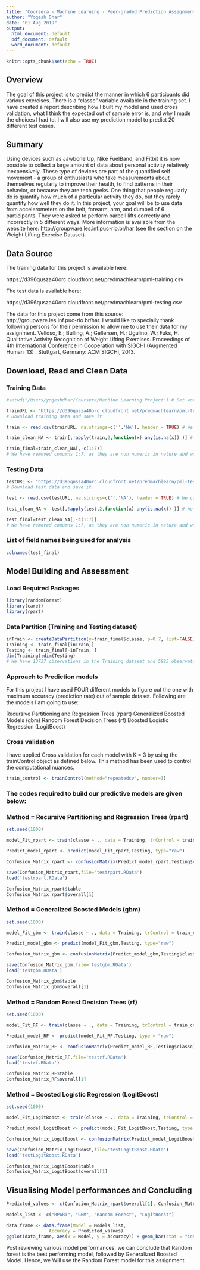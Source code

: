 ---
title: "Coursera - Machine Learning - Peer-graded Prediction Assignment"
author: "Yogesh Dhar"
date: "01 Aug 2019"
output: 
  html_document: default
  pdf_document: default
  word_document: default
---

```{r setup, include=FALSE}
knitr::opts_chunk$set(echo = TRUE)
```
## Overview

The goal of this project is to predict the manner in which 6 participants did various exercises. There is a "classe" variable available in the training set. I have created a report describing how I built my model and used cross validation, what I think the expected out of sample error is, and why I made the choices I had to. I will also use my prediction model to predict 20 different test cases.


## Summary

Using devices such as Jawbone Up, Nike FuelBand, and Fitbit it is now possible to collect a large amount of data about personal activity relatively inexpensively. These type of devices are part of the quantified self movement - a group of enthusiasts who take measurements about themselves regularly to improve their health, to find patterns in their behavior, or because they are tech geeks. One thing that people regularly do is quantify how much of a particular activity they do, but they rarely quantify how well they do it. In this project, your goal will be to use data from accelerometers on the belt, forearm, arm, and dumbell of 6 participants. They were asked to perform barbell lifts correctly and incorrectly in 5 different ways. More information is available from the website here: http://groupware.les.inf.puc-rio.br/har (see the section on the Weight Lifting Exercise Dataset).


## Data Source

The training data for this project is available here:

https://d396qusza40orc.cloudfront.net/predmachlearn/pml-training.csv

The test data is available here:

https://d396qusza40orc.cloudfront.net/predmachlearn/pml-testing.csv

The data for this project come from this source: http://groupware.les.inf.puc-rio.br/har. I would like to specially thank following persons for their permission to allow me to use their data for my assignment.
Velloso, E.; Bulling, A.; Gellersen, H.; Ugulino, W.; Fuks, H. Qualitative Activity Recognition of Weight Lifting Exercises. Proceedings of 4th International Conference in Cooperation with SIGCHI (Augmented Human '13) . Stuttgart, Germany: ACM SIGCHI, 2013.

## Download, Read and Clean Data

### Training Data

```{r, echo=TRUE}
#setwd("/Users/yogeshdhar/Coursera/Machine Learning Project") # Set working directory

trainURL <- "https://d396qusza40orc.cloudfront.net/predmachlearn/pml-training.csv"
# Download training data and save it

train <- read.csv(trainURL, na.strings=c('','NA'), header = TRUE) # We can see that our dataset has 19622 observations of 160 variables

train_clean_NA <- train[,!apply(train,2,function(x) any(is.na(x)) )] # We now have 19622 observations of 60 variables after removing NA values

train_final=train_clean_NA[,-c(1:7)]
# We have removed comumns 1:7, as they are non numeric in nature abd won't be significant for our analysis. This leaves us with 19622 observations of 53 variables
```

### Testing Data

```{r, echo=TRUE}
testURL <- "https://d396qusza40orc.cloudfront.net/predmachlearn/pml-testing.csv"
# Download test data and save it

test <- read.csv(testURL, na.strings=c('','NA'), header = TRUE) # We can see that our dataset has 20 observations of 160 variables

test_clean_NA <- test[,!apply(test,2,function(x) any(is.na(x)) )] # We now have 20 observations of 60 variables after removing NA values

test_final=test_clean_NA[,-c(1:7)]
# We have removed comumns 1:7, as they are non numeric in nature and won't be significant for our analysis. This leaves us with 20 observations of 53 variables
```

### List of field names being used for analysis

```{r, echo=TRUE}
colnames(test_final)
```

## Model Building and Assessment

### Load Required Packages
```{r, echo=TRUE}
library(randomForest)
library(caret)
library(rpart)
```

### Data Partition (Training and Testing dataset)
```{r, echo=TRUE}
inTrain <- createDataPartition(y=train_final$classe, p=0.7, list=FALSE) 
Training <- train_final[inTrain,] 
Testing <- train_final[-inTrain, ]
dim(Training);dim(Testing)
# We have 13737 observations in the Training dataset and 5885 observations in Testing dataset.
```
### Approach to Prediction models
For this project I have used FOUR different models to figure out the one with maximum accuracy (prediction rate) out of sample dataset. Following are the models I am going to use:

Recursive Partitioning and Regression Trees (rpart) 
Generalized Boosted Models (gbm) 
Random Forest Decision Trees (rf)
Boosted Logistic Regression (LogitBoost)

### Cross validation
I have applied Cross validation for each model with K = 3 by using the trainControl object as defined below. This method has been used to control the computational nuances.
```{r, echo=TRUE}
train_control <- trainControl(method="repeatedcv", number=3)
```
### The codes required to build our predictive models are given below:

### Method = Recursive Partitioning and Regression Trees (rpart)
```{r, echo=TRUE}
set.seed(1000)

model_Fit_rpart <- train(classe ~ ., data = Training, trControl = train_control, method = "rpart")

Predict_model_rpart <- predict(model_Fit_rpart,Testing, type="raw")

Confusion_Matrix_rpart <- confusionMatrix(Predict_model_rpart,Testing$classe)

save(Confusion_Matrix_rpart,file='testrpart.RData')
load('testrpart.RData')

Confusion_Matrix_rpart$table
Confusion_Matrix_rpart$overall[1]
```

### Method = Generalized Boosted Models (gbm)
```{r, echo=TRUE}
set.seed(1000)

model_Fit_gbm <- train(classe ~ ., data = Training, trControl = train_control, method = "gbm", verbose = FALSE)

Predict_model_gbm <- predict(model_Fit_gbm,Testing, type="raw")

Confusion_Matrix_gbm <- confusionMatrix(Predict_model_gbm,Testing$classe)

save(Confusion_Matrix_gbm,file='testgbm.RData')
load('testgbm.RData')

Confusion_Matrix_gbm$table
Confusion_Matrix_gbm$overall[1]
```

### Method = Random Forest Decision Trees (rf)
```{r, echo=TRUE}
set.seed(1000)

model_Fit_RF <- train(classe ~ ., data = Training, trControl = train_control, method = "rf", verbose = FALSE)

Predict_model_RF <- predict(model_Fit_RF,Testing, type = "raw")

Confusion_Matrix_RF <- confusionMatrix(Predict_model_RF,Testing$classe)

save(Confusion_Matrix_RF,file='testrf.RData')
load('testrf.RData')

Confusion_Matrix_RF$table
Confusion_Matrix_RF$overall[1]
```

### Method = Boosted Logistic Regression (LogitBoost)
```{r, echo=TRUE}
set.seed(1000)

model_Fit_LogitBoost <- train(classe ~ ., data = Training, trControl = train_control, method = "LogitBoost", verbose = FALSE)

Predict_model_LogitBoost <- predict(model_Fit_LogitBoost,Testing, type = "raw")

Confusion_Matrix_LogitBoost <- confusionMatrix(Predict_model_LogitBoost,Testing$classe)

save(Confusion_Matrix_LogitBoost,file='testLogitBoost.RData')
load('testLogitBoost.RData')

Confusion_Matrix_LogitBoost$table
Confusion_Matrix_LogitBoost$overall[1]
```

## Visualising Model performances and Concluding

```{r, echo=TRUE}
Predicted_values <- c(Confusion_Matrix_rpart$overall[1], Confusion_Matrix_gbm$overall[1], Confusion_Matrix_RF$overall[1],Confusion_Matrix_LogitBoost$overall[1])

Models_list <- c("RPART", "GBM", "Random Forest", "LogitBoost")

data_frame <- data.frame(Model = Models_list,
                Accuracy = Predicted_values)
ggplot(data_frame, aes(x = Model, y = Accuracy)) + geom_bar(stat = "identity", aes(fill = Model)) + theme_bw() + theme(legend.position = "none") + geom_text(aes(label = Predicted_values), size = 3, position = position_stack(vjust = 0.5))
```


Post reviewing various model performances, we can conclude that Random forest is the best performing model, followed by Generalized Boosted Model. Hence, we Will use the Random Forest model for this assignment.
